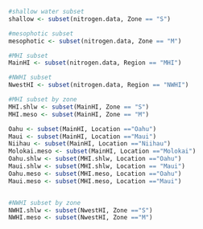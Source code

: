```r
#shallow water subset
shallow <- subset(nitrogen.data, Zone == "S")

#mesophotic subset
mesophotic <- subset(nitrogen.data, Zone == "M")
```

```r
#MHI subset
MainHI <- subset(nitrogen.data, Region == "MHI")

#NWHI subset
NwestHI <- subset(nitrogen.data, Region == "NWHI")
```

```r
#MHI subset by zone
MHI.shlw <- subset(MainHI, Zone == "S")
MHI.meso <- subset(MainHI, Zone == "M")

Oahu <- subset(MainHI, Location =="Oahu")
Maui <- subset(MainHI, Location =="Maui")
Niihau <- subset(MainHI, Location =="Niihau")
Molokai.meso <- subset(MainHI, Location =="Molokai")
Oahu.shlw <- subset(MHI.shlw, Location =="Oahu")
Maui.shlw <- subset(MHI.shlw, Location == "Maui")
Oahu.meso <- subset(MHI.meso, Location =="Oahu")
Maui.meso <- subset(MHI.meso, Location =="Maui")


#NWHI subset by zone
NWHI.shlw <- subset(NwestHI, Zone =="S")
NWHI.meso <- subset(NwestHI, Zone =="M")
```

